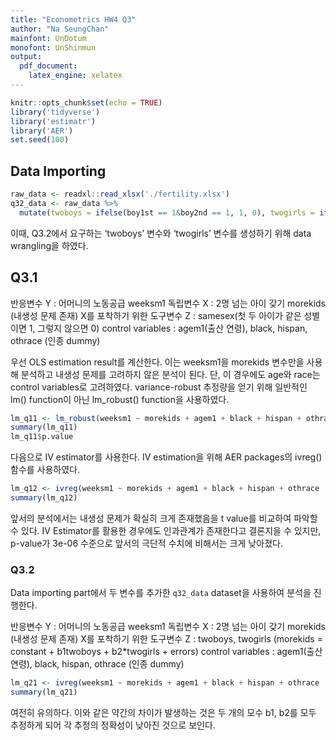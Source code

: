 ```yaml
---
title: "Econometrics HW4 Q3"
author: "Na SeungChan"
mainfont: UnDotum
monofont: UnShinmun
output:
  pdf_document:
    latex_engine: xelatex
---
```


```r
knitr::opts_chunk$set(echo = TRUE)
library('tidyverse')
library('estimatr')
library('AER')
set.seed(100)
```



## Data Importing


```r
raw_data <- readxl::read_xlsx('./fertility.xlsx')
q32_data <- raw_data %>%
  mutate(twoboys = ifelse(boy1st == 1&boy2nd == 1, 1, 0), twogirls = ifelse(boy1st == 0&boy2nd == 0, 1, 0))
```

이때, Q3.2에서 요구하는 'twoboys' 변수와 'twogirls' 변수를 생성하기 위해 data wrangling을 하였다.



## Q3.1


반응변수 Y : 어머니의 노동공급 weeksm1
독립변수 X : 2명 넘는 아이 갖기 morekids (내생성 문제 존재)
X를 포착하기 위한 도구변수 Z : samesex(첫 두 아이가 같은 성별이면 1, 그렇지 않으면 0)
control variables : agem1(출산 연령), black, hispan, othrace (인종 dummy)

우선 OLS estimation result를 계산한다. 이는 weeksm1을 morekids 변수만을 사용해 분석하고 내생성 문제를 고려하지 않은 분석이 된다. 단, 이 경우에도 age와 race는 control variables로 고려하였다. variance-robust 추정량을 얻기 위해 일반적인 lm() function이 아닌 lm_robust() function을 사용하였다.

```r
lm_q11 <- lm_robust(weeksm1 ~ morekids + agem1 + black + hispan + othrace, data = raw_data)
summary(lm_q11)
lm_q11$p.value
```


다음으로 IV estimator를 사용한다. IV estimation을 위해 AER packages의 ivreg() 함수를 사용하였다.

```r
lm_q12 <- ivreg(weeksm1 ~ morekids + agem1 + black + hispan + othrace | samesex + agem1 + black + hispan + othrace, data = raw_data)
summary(lm_q12)
```

앞서의 분석에서는 내생성 문제가 확실히 크게 존재했음을 t value를 비교하여 파악할 수 있다. IV Estimator를 활용한 경우에도 인과관계가 존재한다고 결론지을 수 있지만, p-value가 3e-06 수준으로 앞서의 극단적 수치에 비해서는 크게 낮아졌다.



### Q3.2


Data importing part에서 두 변수를 추가한 `q32_data` dataset을 사용하여 분석을 진행한다. 

반응변수 Y : 어머니의 노동공급 weeksm1
독립변수 X : 2명 넘는 아이 갖기 morekids (내생성 문제 존재)
X를 포착하기 위한 도구변수 Z : twoboys, twogirls (morekids = constant + b1twoboys + b2*twogirls + errors)
control variables : agem1(출산 연령), black, hispan, othrace (인종 dummy)

```r
lm_q21 <- ivreg(weeksm1 ~ morekids + agem1 + black + hispan + othrace | twoboys + twogirls + agem1 + black + hispan + othrace, data = q32_data)
summary(lm_q21)
```

여전히 유의하다. 이와 같은 약간의 차이가 발생하는 것은 두 개의 모수 b1, b2를 모두 추정하게 되어 각 추정의 정확성이 낮아진 것으로 보인다.
